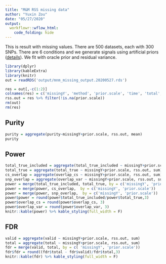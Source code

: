 ```yaml
---
title: "M&M RSS missing data"
author: "Yuxin Zou"
date: "05/27/2020"
output:
  workflowr::wflow_html:
    code_folding: hide
---
```


This is result with missing values. There are 500 datasets, each with 300 SNPs. There are 6 conditions and we generate signals using artificial priors ([details](https://gaow.github.io/mvarbvs/analysis/20200402_create_prior_mixture.html#With-6-conditions)). We fit with oracle prior and residual variance.

```r
library(dplyr)
library(kableExtra)
library(knitr)
out = readRDS('output/mnm_missing_output.20200527.rds')
```

```r
res = out[,-c(1:2)]
colnames(res) = c('missingY', 'method', 'prior.scale', 'time', 'total', 'valid', 'size', 'purity', 'top_hit', 'total_true', 'total_true_included', 'overlap_var', 'overlap_cs', 'false_positive_cross_cond', 'false_negative_cross_cond', 'true_positive_cross_cond', 'converged', 'filename')
rss.out = res %>% filter(!is.na(prior.scale))
rm(out)
rm(res)
```

## Purity

```r
purity = aggregate(purity~missingY+prior.scale, rss.out, mean)
purity
```

## Power

```r
total_true_included = aggregate(total_true_included ~ missingY+prior.scale, rss.out, sum)
total_true = aggregate(total_true ~ missingY+prior.scale, rss.out, sum)
cs_overlap = aggregate(overlap_cs ~ missingY+prior.scale, rss.out, sum)
snp_overlap = aggregate(overlap_var ~ missingY+prior.scale, rss.out, sum)
power = merge(total_true_included, total_true, by = c('missingY', 'prior.scale'))
power = merge(power, cs_overlap,  by = c('missingY', 'prior.scale'))
power = merge(power, snp_overlap,  by = c('missingY', 'prior.scale'))
power$power = round(power$total_true_included/power$total_true,3)
power$overlap_cs = round(power$overlap_cs, 3)
power$overlap_var = round(power$overlap_var, 3)
knitr::kable(power) %>% kable_styling(full_width = F)
```

## FDR

```r
valid = aggregate(valid ~ missingY+prior.scale, rss.out, sum)
total = aggregate(total ~ missingY+prior.scale, rss.out, sum)
fdr = merge(valid, total, by = c( 'missingY', 'prior.scale'))
fdr$fdr = round((fdr$total - fdr$valid)/fdr$total,3)
knitr::kable(fdr) %>% kable_styling(full_width = F)
```


